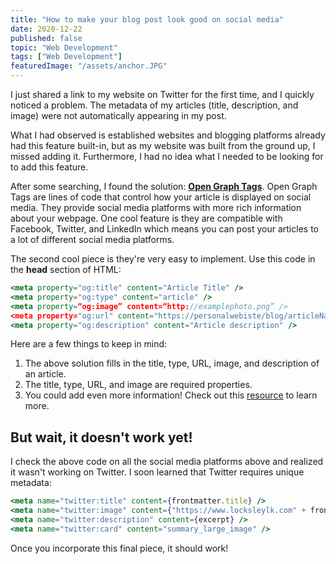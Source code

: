 ```yaml
---
title: "How to make your blog post look good on social media"
date: 2020-12-22
published: false
topic: "Web Development"
tags: ["Web Development"]
featuredImage: "/assets/anchor.JPG"
---
```


I just shared a link to my website on Twitter for the first time, and I quickly noticed a problem. The metadata of my articles (title, description, and image) were not automatically appearing in my post.

What I had observed is established websites and blogging platforms already had this feature built-in, but as my website was built from the ground up, I missed adding it. Furthermore, I had no idea what I needed to be looking for to add this feature.

After some searching, I found the solution: [**Open Graph Tags**](https://ogp.me/). Open Graph Tags are lines of code that control how your article is displayed on social media. They provide social media platforms with more rich information about your webpage. One cool feature is they are compatible with Facebook, Twitter, and LinkedIn which means you can post your articles to a lot of different social media platforms.

The second cool piece is they're very easy to implement. Use this code in the **head** section of HTML:

```jsx
<meta property="og:title" content="Article Title" />
<meta property="og:type" content="article" />
<meta property=“og:image” content=“http://examplephoto.png” />
<meta property="og:url" content="https://personalwebiste/blog/articleName." />
<meta property="og:description" content="Article description" />
```

Here are a few things to keep in mind:

1. The above solution fills in the title, type, URL, image, and description of an article.
2. The title, type, URL, and image are required properties.
3. You could add even more information! Check out this [resource](https://ogp.me/) to learn more.

## But wait, it doesn't work yet!

I check the above code on all the social media platforms above and realized it wasn't working on Twitter. I soon learned that Twitter requires unique metadata:

```jsx
<meta name="twitter:title" content={frontmatter.title} />
<meta name="twitter:image" content={"https://www.locksleylk.com" + frontmatter.featuredImage} />
<meta name="twitter:description" content={excerpt} />
<meta name="twitter:card" content="summary_large_image" />
```

Once you incorporate this final piece, it should work!
